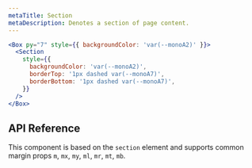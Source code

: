 ```yaml
---
metaTitle: Section
metaDescription: Denotes a section of page content.
---
```


```jsx live=true
<Box py="7" style={{ backgroundColor: 'var(--monoA2)' }}>
  <Section
    style={{
      backgroundColor: 'var(--monoA2)',
      borderTop: '1px dashed var(--monoA7)',
      borderBottom: '1px dashed var(--monoA7)',
    }}
  />
</Box>
```

## API Reference

This component is based on the `section` element and supports common margin props `m`, `mx`, `my`, `ml`, `mr`, `mt`, `mb`.

<ThemesPropsTable name="section" />

